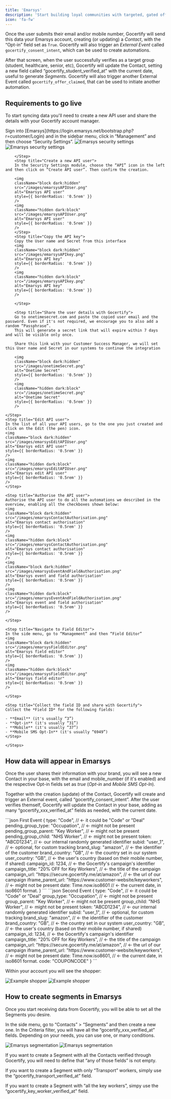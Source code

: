 ```yaml
---
title: 'Emarsys'
description: 'Start building loyal communities with targeted, gated offers.'
icon: 'fa-fw'
---
```


Once the user submits their email and/or mobile number, Gocertify will send this data your Emarsys account, creating (or updating) a *Contact*, with the “Opt-in” field set as `True`. Gocertify will also trigger an *External Event* called `gocertify_consent_intent`, which can be used to create automations.

After that screen, when the user successfully verifies as a target group (student, healthcare, senior, etc), Gocertify will update the Contact, setting a new field called “gocertify_student_verified_at” with the current date, useful to generate *Segments*. 
Gocertify will also trigger another External Event called `gocertify_offer_claimed`, that can be used to initiate another automation.

## Requirements to go live
To start syncing data you'll need to create a new API user and share the details with your Gocertify account manager.

<Accordion title="See step by step tutorial">
    <Steps>
        <Step title="Create a new API user">
            Sign into [Emarsys](https://login.emarsys.net/bootstrap.php?r=customer/Login) and in the sidebar menu, click in “Management” and then choose “Security Settings”.
            <img
            className="block dark:hidden"
            src="/images/emarsysSecuritySettings.png"
            alt="Emarsys security settings"
            style={{ borderRadius: '0.5rem' }}
            />
            <img
            className="hidden dark:block"
            src="/images/emarsysSecuritySettings.png"
            alt="Emarsys security settings"
            style={{ borderRadius: '0.5rem' }}
            />

        </Step>
        <Step title="Create a new API user">
        In the Security Settings module, choose the “API” icon in the left and then click on “Create API user”. Then confirm the creation.

        <img
        className="block dark:hidden"
        src="/images/emarsysAPIUser.png"
        alt="Emarsys API user"
        style={{ borderRadius: '0.5rem' }}
        />
        <img
        className="hidden dark:block"
        src="/images/emarsysAPIUser.png"
        alt="Emarsys API user"
        style={{ borderRadius: '0.5rem' }}
        />
        </Step>
        <Step title="Copy the API key">
        Copy the User name and Secret from this interface
        <img
        className="block dark:hidden"
        src="/images/emarsysAPIkey.png"
        alt="Emarsys API key"
        style={{ borderRadius: '0.5rem' }}
        />
        <img
        className="hidden dark:block"
        src="/images/emarsysAPIkey.png"
        alt="Emarsys API key"
        style={{ borderRadius: '0.5rem' }}
        />

        </Step>

        <Step title="Share the user details with Gocertify">
        Go to onetimesecret.com and paste the copied user email and the password. Even if it's not required, we encourage you to also add a random “Passphrase”. 
        This will generate a secret link that will expire within 7 days and will be visible only once.

        Share this link with your Customer Success Manager, we will set this User name and Secret in our systems to continue the integration

        <img
        className="block dark:hidden"
        src="/images/onetimeSecret.png"
        alt="Onetime Secret"
        style={{ borderRadius: '0.5rem' }}
        />
        <img
        className="hidden dark:block"
        src="/images/onetimeSecret.png"
        alt="Onetime Secret"
        style={{ borderRadius: '0.5rem' }}
        />

    </Step>
    <Step title="Edit API user">
    In the list of all your API users, go to the one you just created and click on the Edit (the pen) icon.
    <img
    className="block dark:hidden"
    src="/images/emarsysEditAPIUser.png"
    alt="Emarsys edit API user"
    style={{ borderRadius: '0.5rem' }}
    />
    <img
    className="hidden dark:block"
    src="/images/emarsysEditAPIUser.png"
    alt="Emarsys edit API user"
    style={{ borderRadius: '0.5rem' }}
    />
    </Step>

    <Step title="Authorise the API user">
    Authorise the API user to do all the automations we described in the overview, enabling all the checkboxes shown below:
    <img
    className="block dark:hidden"
    src="/images/emarsysContactAuthorisation.png"
    alt="Emarsys contact authorisation"
    style={{ borderRadius: '0.5rem' }}
    />
    <img
    className="hidden dark:block"
    src="/images/emarsysContactAuthorisation.png"
    alt="Emarsys contact authorisation"
    style={{ borderRadius: '0.5rem' }}
    />
    <img
    className="block dark:hidden"
    src="/images/emarsysEventAndFieldAuthorisation.png"
    alt="Emarsys event and field authorisation"
    style={{ borderRadius: '0.5rem' }}
    />
    <img
    className="hidden dark:block"
    src="/images/emarsysEventAndFieldAuthorisation.png"
    alt="Emarsys event and field authorisation"
    style={{ borderRadius: '0.5rem' }}
    />

    </Step>

    <Step title="Navigate to Field Editor">
    In the side menu, go to “Management” and then “Field Editor”
    <img
    className="block dark:hidden"
    src="/images/emarsysFieldEditor.png"
    alt="Emarsys field editor"
    style={{ borderRadius: '0.5rem' }}
    />
    <img
    className="hidden dark:block"
    src="/images/emarsysFieldEditor.png"
    alt="Emarsys field editor"
    style={{ borderRadius: '0.5rem' }}
    />

    </Step>

    <Step title="Collect the field ID and share with Gocertify">
    Collect the *Field ID* for the following fields:

    - **Email** (it's usually “3”)
    - **Opt-in** (it's usually “31”)
    - **Mobile** (it's usually “37”)
    - **Mobile SMS Opt-In** (it's usually “6949”)
    </Step>

    </Steps>
</Accordion>

## How data will appear in Emarsys

Once the user shares their information with your brand, you will see a new Contact in your base, with the email and mobile_number (if it's enabled) and the respective Opt-in fields set as *true* (*Opt-in* and *Mobile SMS Opt-In*).

Together with the creation (update) of the Contact, Gocertify will create and trigger an External event, called “gocertify_consent_intent”. After the user verifies themself, Gocertify will update the Contact in your base, adding as many “gocertify_xxx_verified_at” fields as needed, with the current date.

<CodeGroup>
```json First Event
{
  type: "Code",                         // ← it could be "Code" or "Deal"
  pending_group_type: "Occupation",     // ← might not be present
  pending_group_parent: "Key Worker",   // ← might not be present
  pending_group_child: "NHS Worker",    // ← might not be present
  token: "ABCD1234",                    // ← our internal randomly generated identifier
  subid: "user_1",                      // ← optional, for custom tracking           
  brand_slug: "amazon",                 // ← the identifier of the customer
  brand_country: "GB",                  // ← the country set in our system
  user_country: "GB",                   // ← the user's country (based on their mobile number, if shared)
  campaign_id: 1234,                    // ← the Gocertify's campaign's identifier
  campaign_title: "20% OFF for Key Workers",  // ← the title of the campaign
  campaign_url: "https://secure.gocertify.me/at/amazon",   // ← the url of our campaign
  iframe_parent_url: "https://www.customer-website/keyworkers",  // ← might not be present
  date: Time.now.iso8601                // ← the current date, in iso8601 format.
}
```
```json Second Event
   {
  type: "Code",                         // ← it could be "Code" or "Deal"
  group_type: "Occupation",             // ← might not be present
  group_parent: "Key Worker",           // ← might not be present
  group_child: "NHS Worker",            // ← might not be present
  token: "ABCD1234",                    // ← our internal randomly generated identifier
  subid: "user_1",                      // ← optional, for custom tracking           
  brand_slug: "amazon",                 // ← the identifier of the customer
  brand_country: "GB",                  // ← the country set in our system
  user_country: "GB",                   // ← the user's country (based on their mobile number, if shared)
  campaign_id: 1234,                    // ← the Gocertify's campaign's identifier
  campaign_title: "20% OFF for Key Workers",  // ← the title of the campaign
  campaign_url: "https://secure.gocertify.me/at/amazon",   // ← the url of our campaign
  iframe_parent_url: "https://www.customer-website/keyworkers",  // ← might not be present
  date: Time.now.iso8601,               // ← the current date, in iso8601 format.
  code: "COUPONCODE"
}
```
</CodeGroup>

Within your account you will see the shopper:

<Frame caption="Example shopper profile within Emarsys">
    <img
    className="block dark:hidden"
    src="/images/emarysysShopper.png"
    alt="Example shopper"
    style={{ borderRadius: '0.5rem' }}
    />
    <img
    className="hidden dark:block"
    src="/images/emarysysShopper.png"
    alt="Example shopper"
    style={{ borderRadius: '0.5rem' }}
    />
</Frame>

## How to create segments in Emarsys

Once you start receiving data from Gocertify, you will be able to set all the Segments you desire.

In the side menu, go to “Contacts” > “Segments” and then create a new one. In the Criteria filter, you will have all the “gocertify_xxx_verified_at” fields. Depending on your needs, you can use one, or many conditions.

<Frame caption="Example of how to segment Gocertify shoppers within Emarsys">
    <img
    className="block dark:hidden"
    src="/images/emarsysSegmentation.png"
    alt="Emarsys segmentation"
    style={{ borderRadius: '0.5rem' }}
    />
    <img
    className="hidden dark:block"
    src="/images/emarsysSegmentation.png"
    alt="Emarsys segmentation"
    style={{ borderRadius: '0.5rem' }}
    />
</Frame>

If you want to create a Segment with all the Contacts verified through Gocertify, you will need to define that “any of those fields” is not empty.

If you want to create a Segment with only “Transport” workers, simply use the “gocertify_transport_verified_at” field.

If you want to create a Segment with “all the key workers”, simpy use the “gocertify_key_worker_verified_at” field.
